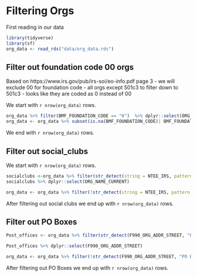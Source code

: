 
# Filtering Orgs

First reading in our data

```r
library(tidyverse)
library(sf)
org_data <- read_rds("data/org_data.rds")

```

## Filter out foundation code 00 orgs

Based on https://www.irs.gov/pub/irs-soi/eo-info.pdf 
page 3 - we will exclude 00 for foundation code - all orgs except 501c3 to filter down to 501c3 - looks like they are coded as 0 instead of 00

We start with `r nrow(org_data)` rows.
```r
org_data %>% filter(BMF_FOUNDATION_CODE == "0")  %>% dplyr::select(ORG_NAME_CURRENT) %>% head( n = 10) #show a couple of examples of what will be dropped
org_data <- org_data %>% subset(is.na(BMF_FOUNDATION_CODE)| BMF_FOUNDATION_CODE != "0")# keeping NA values
```

We end with `r nrow(org_data)` rows.

## Filter out social_clubs 

We start with `r nrow(org_data)` rows.


```r
socialclubs <-org_data %>% filter(str_detect(string = NTEE_IRS, pattern = "Y|y"))
socialclubs %>% dplyr::select(ORG_NAME_CURRENT)

org_data <- org_data %>% filter(!str_detect(string = NTEE_IRS, pattern = "Y|y")| is.na(NTEE_IRS)) # keeping NA values
```


After filtering out social clubs we end up with `r nrow(org_data)` rows.

## Filter out PO Boxes

```r
Post_offices <- org_data %>% filter(str_detect(F990_ORG_ADDR_STREET, "PO BOX |POST OFFICE"))

Post_offices %>% dplyr::select(F990_ORG_ADDR_STREET)

org_data <- org_data %>% filter(!str_detect(F990_ORG_ADDR_STREET, "PO BOX |POST OFFICE")| is.na(F990_ORG_ADDR_STREET)) # keeping NA values)
```

After filtering out PO Boxes we end up with `r nrow(org_data)` rows.



